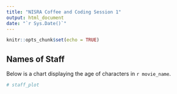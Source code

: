 ```yaml
---
title: "NISRA Coffee and Coding Session 1"
output: html_document
date: "`r Sys.Date()`"
---
```


```r
knitr::opts_chunk$set(echo = TRUE)
```

## Names of Staff

Below is a chart displaying the age of characters in `r movie_name`.

```r

# staff_plot

```

